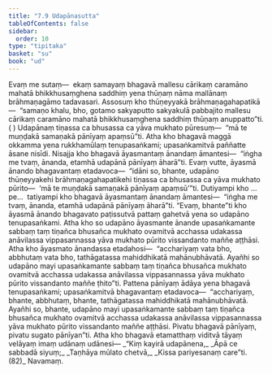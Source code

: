```yaml
---
title: "7.9 Udapānasutta"
tableOfContents: false
sidebar:
  order: 10
type: "tipitaka"
basket: "su"
book: "ud"
---
```



<DynamicBreadcrumb />

<Division number="69" book="ud" bookNo="18" page="174">

<Paragraph number="644" book="ud">
Evaṃ me sutaṃ—  ekaṃ samayaṃ bhagavā mallesu cārikaṃ caramāno mahatā bhikkhusaṃghena saddhiṃ yena thūṇaṃ nāma mallānaṃ brāhmaṇagāmo tadavasari. Assosuṃ kho thūṇeyyakā brāhmaṇagahapatikā—  “samaṇo khalu, bho, gotamo sakyaputto sakyakulā pabbajito mallesu cārikaṃ caramāno mahatā bhikkhusaṃghena saddhiṃ thūṇaṃ anuppatto”ti. ( ) Udapānaṃ tiṇassa ca bhusassa ca yāva mukhato pūresuṃ—  “mā te muṇḍakā samaṇakā pānīyaṃ apaṃsū”ti.
</Paragraph>

<Paragraph number="645" book="ud">
Atha kho bhagavā maggā okkamma yena rukkhamūlaṃ tenupasaṅkami; upasaṅkamitvā paññatte āsane nisīdi. Nisajja kho bhagavā āyasmantaṃ ānandaṃ āmantesi—  “iṅgha me tvaṃ, ānanda, etamhā udapānā pānīyaṃ āharā”ti.
</Paragraph>

<Paragraph number="646" book="ud">
Evaṃ vutte, āyasmā ānando bhagavantaṃ etadavoca—  “idāni so, bhante, udapāno thūṇeyyakehi brāhmaṇagahapatikehi tiṇassa ca bhusassa ca yāva mukhato pūrito—  ‘mā te muṇḍakā samaṇakā pānīyaṃ apaṃsū’”ti.
</Paragraph>

<Paragraph number="647" book="ud">
Dutiyampi kho …pe…  tatiyampi kho bhagavā āyasmantaṃ ānandaṃ āmantesi—  “iṅgha me tvaṃ, ānanda, etamhā udapānā pānīyaṃ āharā”ti. “Evaṃ, bhante”ti kho āyasmā ānando bhagavato paṭissutvā pattaṃ gahetvā yena so udapāno tenupasaṅkami. Atha kho so udapāno āyasmante ānande upasaṅkamante sabbaṃ taṃ tiṇañca bhusañca mukhato ovamitvā acchassa udakassa anāvilassa vippasannassa yāva mukhato pūrito vissandanto maññe aṭṭhāsi.
</Paragraph>

<Paragraph number="648" book="ud">
Atha kho āyasmato ānandassa etadahosi—  “acchariyaṃ vata bho, abbhutaṃ vata bho, tathāgatassa mahiddhikatā mahānubhāvatā. Ayañhi so udapāno mayi upasaṅkamante sabbaṃ taṃ tiṇañca bhusañca mukhato ovamitvā acchassa udakassa anāvilassa vippasannassa yāva mukhato pūrito vissandanto maññe ṭhito”ti. Pattena pānīyaṃ ādāya yena bhagavā tenupasaṅkami; upasaṅkamitvā bhagavantaṃ etadavoca—  “acchariyaṃ, bhante, abbhutaṃ, bhante, tathāgatassa mahiddhikatā mahānubhāvatā. Ayañhi so, bhante, udapāno mayi upasaṅkamante sabbaṃ taṃ tiṇañca bhusañca mukhato ovamitvā acchassa udakassa anāvilassa vippasannassa yāva mukhato pūrito vissandanto maññe aṭṭhāsi. Pivatu bhagavā pānīyaṃ, pivatu sugato pānīyan”ti.
</Paragraph>

<Paragraph number="649" book="ud">
Atha kho bhagavā etamatthaṃ viditvā tāyaṃ velāyaṃ imaṃ udānaṃ udānesi—
</Paragraph>

<Paragraph number="650" type="verses" book="ud">
_“Kiṃ kayirā udapānena,_  
_Āpā ce sabbadā siyuṃ;_  
_Taṇhāya mūlato chetvā,_  
_Kissa pariyesanaṃ care”ti. (82)_  


</Paragraph>
</Division>

<Paragraph number="651" type="center" book="ud">
Navamaṃ.
</Paragraph>